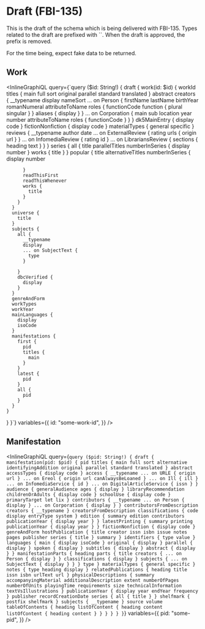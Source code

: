 # Draft (FBI-135)

This is the draft of the schema which is being delivered with FBI-135. Types related
to the draft are prefixed with ``. When the draft is approved, the prefix is removed.

For the time being, expect fake data to be returned.

## Work

<InlineGraphiQL
  query={`query ($id: String!) {
  draft {
    work(id: $id) {
      workId
      titles {
        main
        full
        sort
        original
        parallel
        standard
        translated
      }
      abstract
      creators {
        __typename
        display
        nameSort
        ... on Person {
          firstName
          lastName
          birthYear
          romanNumeral
          attributeToName
          roles {
            functionCode
            function {
              plural
              singular
            }
          }
          aliases {
            display
          }
        }
        ... on Corporation {
          main
          sub
          location
          year
          number
          attributeToName
          roles {
            functionCode
          }
        }
      }
      dk5MainEntry {
        display
        code
      }
      fictionNonfiction {
        display
        code
      }
      materialTypes {
        general
        specific
      }
      reviews {
        __typename
        author
        date
        ... on ExternalReview {
          rating
          urls {
            origin
            url
          }
        }
        ... on InfomediaReview {
          rating
          id
        }
        ... on LibrariansReview {
          sections {
            heading
            text
          }
        }
      }
      series {
        all {
          title
          parallelTitles
          numberInSeries {
            display
            number
          }
          works {
            title
          }
        }
        popular {
          title
          alternativeTitles
          numberInSeries {
            display
            number
            
          }
          readThisFirst
          readThisWhenever
          works {
            title
          }
        }
      }
      universe {
        title
      }
      subjects {
        all {
          __typename
          display
          ... on SubjectText {
            type
          }
         
        }
        dbcVerified {
          display
        }
      }
      genreAndForm
      workTypes
      workYear
      mainLanguages {
        display
        isoCode
      }
      manifestations {
        first {
          pid
          titles {
            main          
          }
        }
        latest {
          pid
        }
        all {
          pid
        }
      }
    }
  }
}`}
  variables={{
    id: "some-work-id",
  }}
/>

## Manifestation

<InlineGraphiQL
  query={`query ($pid: String!) {
  draft {
    manifestation(pid: $pid) {
      pid
      titles {
        main
        full
        sort
        alternative
        identifyingAddition
        original
        parallel
        standard
        translated
      }
      abstract
      accessTypes {
        display
        code
      }
      access {
        __typename
        ... on URLE {
          origin
          url
        }
        ... on Ereol {
          origin
          url
          canAlwaysBeLoaned
        }
        ... on Ill {
          ill
        }
        ... on InfomediaService {
          id
        }
        ... on DigitalArticleService {
          issn
        }
      }
      audience {
        generalAudience
        ages {
          display
        }
        libraryRecommendation
        childrenOrAdults {
          display
          code
        }
        schoolUse {
          display
          code
        }
        primaryTarget
        let
        lix
      }
      contributors {
        __typename
        ... on Person {
          display
        }
        ... on Corporation {
          display
        }
      }
      contributorsFromDescription
      creators {
        __typename
      }
      creatorsFromDescription
      classifications {
        code
        display
        entryType
        system
      }
      edition {
        summary
        edition
        contributors
        publicationYear {
          display
          year
        }
      }
      latestPrinting {
        summary
        printing
        publicationYear {
          display
          year
        }
      }
      fictionNonfiction {
        display
        code
      }
      genreAndForm
      hostPublication {
        title
        creator
        issn
        isbn
        issue
        notes
        pages
        publisher
        series {
          title
        }
        summary
      }
      identifiers {
        type
        value
      }
      languages {
        main {
          display
          isoCode
        }
        original {
          display
        }
        parallel {
          display
        }
        spoken {
          display
        }
        subtitles {
          display
        }
        abstract {
          display
        }
      }
      manifestationParts {
        heading
        parts {
          title
          creators {
            ... on Person {
              display
            }
          }
          classifications {
            display
          }
          subjects {
            ... on SubjectText {
              display
            }
          }
        }
        type
      }
      materialTypes {
        general
        specific
      }
      notes {
        type
        heading
        display
      }
      relatedPublications {
        heading
        title
        issn
        isbn
        urlText
        url
      }
      physicalDescriptions {
        summary
        accompanyingMaterial
        additionalDescription
        extent
        numberOfPages
        numberOfUnits
        playingTime
        requirements
        size
        technicalInformation
        textVsIllustrations
      }
      publicationYear {
        display
        year
        endYear
        frequency
      }
      publisher
      recordCreationDate
      series {
        all {
          title
        }
      }
      shelfmark {
        postfix
        shelfmark
      }
      subjects {
        __typename
      }
      source
      volume
      tableOfContents {
        heading
        listOfContent {
          heading
          content
          listOfContent {
            heading
            content
          }
        }
      }
    }
  }
}`}
  variables={{
    pid: "some-pid",
  }}
/>
